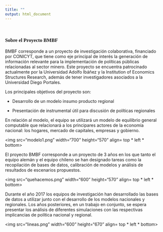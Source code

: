 ```yaml
---
title: ""
output: html_document
---
```


</br>

### <font face="Arial Black"> Sobre el Proyecto BMBF </font>


BMBF corresponde a un proyecto de investigación colaborativa, financiado por CONICYT, que tiene como eje principal de interés la generación de información relevante para la implementación de políticas públicas relacionadas al sector minero. Este proyecto se encuentra patrocinado actualmente por la Universidad Adolfo Ibáñez y la Institution of Economics Structures Research, además de tener investigadores asociados a la Universidad Diego Portales.


Los principales objetivos del proyecto son:

- Desarrollo de un modelo insumo producto regional

- Presentación de instrumental útil para discusión de políticas regionales 




En relación al modelo, el equipo se utilizará un modelo de equilibrio general computable que relacionará a los principares actores de la economía nacional: los hogares, mercado de capitales, empresas y gobierno. 



<DIV ALIGN=center> 
<img src="modelo1.png" width="700" height="570" align= top * left * bottom>
</DIV>

El proyecto BMBF corresponde a un proyecto de 3 años en los que tanto el equipo alemán y el equipo chileno se han designado tareas como la recopilación de bases de datos, calibración de modelos y análisis de resultados de escenarios propuestos.

<DIV ALIGN=center> 
<img src="quehacemos.png" width="600" height="570" align= top * left * bottom>
</DIV>

Durante el año 2017 los equipos de investigación han desarrollado las bases de datos a utilizar junto con el desarrollo de los modelos nacionales y regionales. Los años posteriores, en un trabajo en conjunto, se espera presentar los análisis de diferentes simulaciones con las respectivas implicancias de política nacional y regional.

<DIV ALIGN=center> 
<img src="lineas.png" width="600" height="670" align= top * left * bottom>
</DIV>




